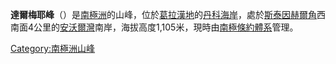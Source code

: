 {{Coord|64|53|S|62|45|W|source:GNIS|display=title}}

'''達爾梅耶峰'''（{{lang-en|Dallmeyer Peak}}）是[[南極洲|南極洲]]的山峰，位於[[葛拉漢地|葛拉漢地]]的[[丹科海岸|丹科海岸]]，處於[[斯泰因赫爾角|斯泰因赫爾角]]西南面4公里的[[安沃爾灣|安沃爾灣]]南岸，海拔高度1,105米，現時由[[南極條約體系|南極條約體系]]管理。

{{DEFAULTSORT:Dallmeyer Peak}}
[[Category:南極洲山峰|Category:南極洲山峰]]


{{DancoCoast-geo-stub}}